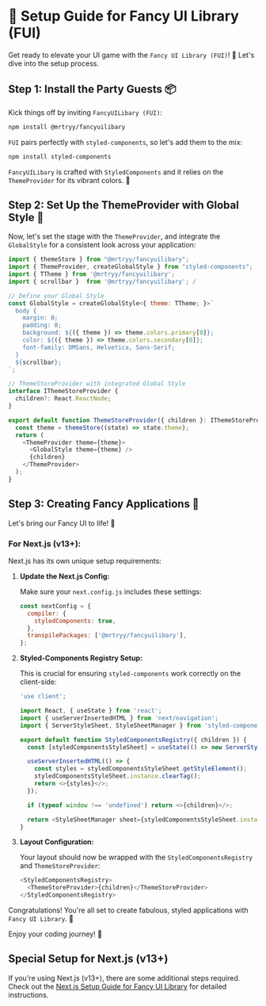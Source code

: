 # 🚀 Setup Guide for Fancy UI Library (FUI)

Get ready to elevate your UI game with the `Fancy UI Library (FUI)`! 🌟 Let's dive into the setup process.

## Step 1: Install the Party Guests 📦

Kick things off by inviting `FancyUILibary (FUI)`:

```bash
npm install @mrtryy/fancyuilibary
```

`FUI` pairs perfectly with `styled-components`, so let's add them to the mix:

```bash
npm install styled-components
```

`FancyUILibary` is crafted with `StyledComponents` and it relies on the `ThemeProvider` for its vibrant colors. 🌈

## Step 2: Set Up the ThemeProvider with Global Style 🎨

Now, let's set the stage with the `ThemeProvider`, and integrate the `GlobalStyle` for a consistent look across your application:

```javascript
import { themeStore } from "@mrtryy/fancyuilibary";
import { ThemeProvider, createGlobalStyle } from "styled-components";
import { TTheme } from '@mrtryy/fancyuilibary';
import { scrollbar }  from '@mrtryy/fancyuilibary'; /

// Define your Global Style
const GlobalStyle = createGlobalStyle<{ theme: TTheme; }>`
  body {
    margin: 0;
    padding: 0;
    background: ${({ theme }) => theme.colors.primary[0]};
    color: ${({ theme }) => theme.colors.secondary[0]};
    font-family: DMSans, Helvetica, Sans-Serif;
  }
  ${scrollbar};
`;

// ThemeStoreProvider with integrated Global Style
interface IThemeStoreProvider {
  children?: React.ReactNode;
}

export default function ThemeStoreProvider({ children }: IThemeStoreProvider) {
  const theme = themeStore((state) => state.theme);
  return (
    <ThemeProvider theme={theme}>
      <GlobalStyle theme={theme} />
      {children}
    </ThemeProvider>
  );
}
```

## Step 3: Creating Fancy Applications 🌟

Let's bring our Fancy UI to life! 🎉

### For Next.js (v13+):

Next.js has its own unique setup requirements:

1. **Update the Next.js Config:**

   Make sure your `next.config.js` includes these settings:

   ```javascript
   const nextConfig = {
     compiler: {
       styledComponents: true,
     },
     transpilePackages: ['@mrtryy/fancyuilibary'],
   };
   ```

2. **Styled-Components Registry Setup:**

   This is crucial for ensuring `styled-components` work correctly on the client-side:

   ```javascript
   'use client';

   import React, { useState } from 'react';
   import { useServerInsertedHTML } from 'next/navigation';
   import { ServerStyleSheet, StyleSheetManager } from 'styled-components';

   export default function StyledComponentsRegistry({ children }) {
     const [styledComponentsStyleSheet] = useState(() => new ServerStyleSheet());

     useServerInsertedHTML(() => {
       const styles = styledComponentsStyleSheet.getStyleElement();
       styledComponentsStyleSheet.instance.clearTag();
       return <>{styles}</>;
     });

     if (typeof window !== 'undefined') return <>{children}</>;

     return <StyleSheetManager sheet={styledComponentsStyleSheet.instance}>{children}</StyleSheetManager>;
   }
   ```

3. **Layout Configuration:**

   Your layout should now be wrapped with the `StyledComponentsRegistry` and `ThemeStoreProvider`:

   ```javascript
   <StyledComponentsRegistry>
     <ThemeStoreProvider>{children}</ThemeStoreProvider>
   </StyledComponentsRegistry>
   ```

Congratulations! You're all set to create fabulous, styled applications with `Fancy UI Library`. 🚀

Enjoy your coding journey! 🎉

## Special Setup for Next.js (v13+)

If you're using Next.js (v13+), there are some additional steps required. Check out the [Next.js Setup Guide for Fancy UI Library](./SetupNext.mdx) for detailed instructions.
